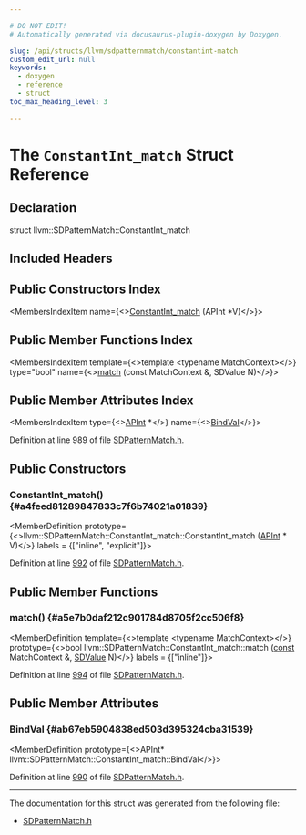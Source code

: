 ```yaml
---

# DO NOT EDIT!
# Automatically generated via docusaurus-plugin-doxygen by Doxygen.

slug: /api/structs/llvm/sdpatternmatch/constantint-match
custom_edit_url: null
keywords:
  - doxygen
  - reference
  - struct
toc_max_heading_level: 3

---
```





# The `ConstantInt_match` Struct Reference

<DoxygenPage pluginConfig={pluginConfig}>



## Declaration

<CodeBlock>struct llvm::SDPatternMatch::ConstantInt_match</CodeBlock>

## Included Headers

<IncludesList>
<IncludesListItem
  filePath="llvm/CodeGen/SDPatternMatch.h"
  permalink="/docs/api/files/include/include/llvm/include/llvm/codegen/sdpatternmatch-h"
  isLocal="true" />
</IncludesList>

## Public Constructors Index

<MembersIndex>

<MembersIndexItem
  name={<><a href="#a4feed81289847833c7f6b74021a01839">ConstantInt&#95;match</a> (APInt &#42;V)</>}>
</MembersIndexItem>

</MembersIndex>

## Public Member Functions Index

<MembersIndex>

<MembersIndexItem
  template={<>template &lt;typename MatchContext&gt;</>}
  type="bool"
  name={<><a href="#a5e7b0daf212c901784d8705f2cc506f8">match</a> (const MatchContext &amp;, SDValue N)</>}>
</MembersIndexItem>

</MembersIndex>

## Public Member Attributes Index

<MembersIndex>

<MembersIndexItem
  type={<><a href="/docs/api/classes/llvm/apint">APInt</a> &#42;</>}
  name={<><a href="#ab67eb5904838ed503d395324cba31539">BindVal</a></>}>
</MembersIndexItem>

</MembersIndex>


Definition at line 989 of file <a href="/docs/api/files/include/include/llvm/include/llvm/codegen/sdpatternmatch-h">SDPatternMatch.h</a>.

<SectionDefinition>

## Public Constructors

### ConstantInt&#95;match() {#a4feed81289847833c7f6b74021a01839}

<MemberDefinition
  prototype={<>llvm::SDPatternMatch::ConstantInt&#95;match::ConstantInt&#95;match (<a href="/docs/api/classes/llvm/apint">APInt</a> &#42; V)</>}
  labels = {["inline", "explicit"]}>

Definition at line <a href="/docs/api/files/include/include/llvm/include/llvm/codegen/sdpatternmatch-h/#l00992">992</a> of file <a href="/docs/api/files/include/include/llvm/include/llvm/codegen/sdpatternmatch-h">SDPatternMatch.h</a>.
</MemberDefinition>

</SectionDefinition>

<SectionDefinition>

## Public Member Functions

### match() {#a5e7b0daf212c901784d8705f2cc506f8}

<MemberDefinition
  template={<>template &lt;typename MatchContext&gt;</>}
  prototype={<>bool llvm::SDPatternMatch::ConstantInt&#95;match::match (<a href="/docs/api/files/lib/lib/target/lib/target/aarch64/aarch64promoteconstant-cpp/#a90f8350fecae261c25be85d38b451bff">const</a> MatchContext &amp;, <a href="/docs/api/classes/llvm/sdvalue">SDValue</a> N)</>}
  labels = {["inline"]}>

Definition at line <a href="/docs/api/files/include/include/llvm/include/llvm/codegen/sdpatternmatch-h/#l00994">994</a> of file <a href="/docs/api/files/include/include/llvm/include/llvm/codegen/sdpatternmatch-h">SDPatternMatch.h</a>.
</MemberDefinition>

</SectionDefinition>

<SectionDefinition>

## Public Member Attributes

### BindVal {#ab67eb5904838ed503d395324cba31539}

<MemberDefinition
  prototype={<>APInt&#42; llvm::SDPatternMatch::ConstantInt&#95;match::BindVal</>}>

Definition at line <a href="/docs/api/files/include/include/llvm/include/llvm/codegen/sdpatternmatch-h/#l00990">990</a> of file <a href="/docs/api/files/include/include/llvm/include/llvm/codegen/sdpatternmatch-h">SDPatternMatch.h</a>.
</MemberDefinition>

</SectionDefinition>

<hr/>

The documentation for this struct was generated from the following file:

<ul>
<li><a href="/docs/api/files/include/include/llvm/include/llvm/codegen/sdpatternmatch-h">SDPatternMatch.h</a></li>
</ul>

</DoxygenPage>
